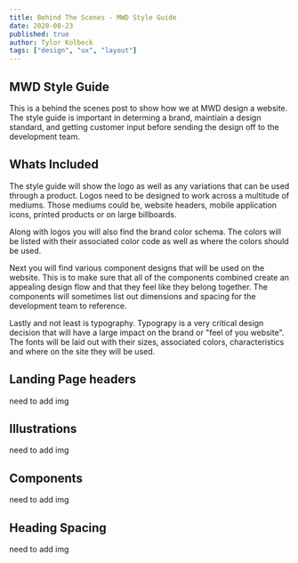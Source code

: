 ```yaml
---
title: Behind The Scenes - MWD Style Guide
date: 2020-08-23
published: true
author: Tylor Kolbeck
tags: ["design", "ux", "layout"]
---
```


## MWD Style Guide

This is a behind the scenes post to show how we at MWD design a website. The style guide is important in determing a brand, maintiain a design standard, and getting customer input before sending the design off to the development team.

## Whats Included

The style guide will show the logo as well as any variations that can be used through a product. Logos need to be designed to work across a multitude of mediums. Those mediums could be, website headers, mobile application icons, printed products or on large billboards.

Along with logos you will also find the brand color schema. The colors will be listed with their associated color code as well as where the colors should be used.

Next you will find various component designs that will be used on the website. This is to make sure that all of the components combined create an appealing design flow and that they feel like they belong together. The components will sometimes list out dimensions and spacing for the development team to reference.

Lastly and not least is typography. Typograpy is a very critical design decision that will have a large impact on the brand or "feel of you website". The fonts will be laid out with their sizes, associated colors, characteristics and where on the site they will be used.

## Landing Page headers

need to add img

## Illustrations

need to add img

## Components

need to add img

## Heading Spacing

need to add img

